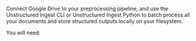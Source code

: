 Connect Google Drive to your preprocessing pipeline, and use the Unstructured Ingest CLI or Unstructured Ingest Python to batch process all your documents and store structured outputs locally on your filesystem.

You will need:


<SharedGoogleDrive />

